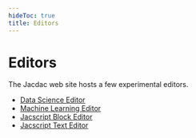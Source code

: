 ```yaml
---
hideToc: true
title: Editors
---
```


# Editors

The Jacdac web site hosts a few experimental editors.

* [Data Science Editor](/editors/data/)
* [Machine Learning Editor](/editors/ml/)
* [Jacscript Block Editor](/editors/jacscript-block/)
* [Jacscript Text Editor](/editors/jacscript-text/)